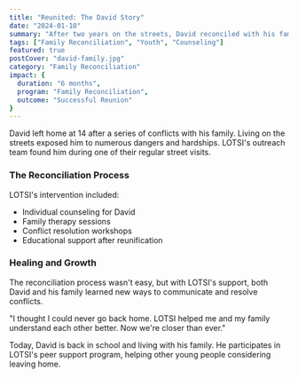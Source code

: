 ```yaml
---
title: "Reunited: The David Story"
date: "2024-01-10"
summary: "After two years on the streets, David reconciled with his family through LOTSI's intervention and support programs."
tags: ["Family Reconciliation", "Youth", "Counseling"]
featured: true
postCover: "david-family.jpg"
category: "Family Reconciliation"
impact: {
  duration: "6 months",
  program: "Family Reconciliation",
  outcome: "Successful Reunion"
}
---
```


<CustomImage src='david-family.jpg' alt='David reunited with his family' contentType="success-stories" />

David left home at 14 after a series of conflicts with his family. Living on the streets exposed him to numerous dangers and hardships. LOTSI's outreach team found him during one of their regular street visits.

### The Reconciliation Process

LOTSI's intervention included:
- Individual counseling for David
- Family therapy sessions
- Conflict resolution workshops
- Educational support after reunification

### Healing and Growth

The reconciliation process wasn't easy, but with LOTSI's support, both David and his family learned new ways to communicate and resolve conflicts.

<Quote>
"I thought I could never go back home. LOTSI helped me and my family understand each other better. Now we're closer than ever."
</Quote>

Today, David is back in school and living with his family. He participates in LOTSI's peer support program, helping other young people considering leaving home.